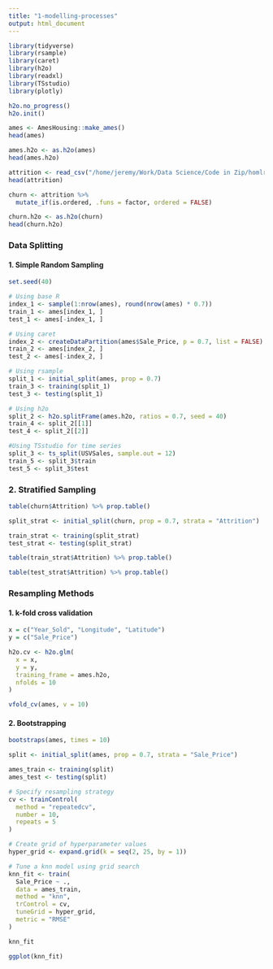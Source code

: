 ```yaml
---
title: "1-modelling-processes"
output: html_document
---
```


```r
library(tidyverse)
library(rsample)
library(caret)
library(h2o)
library(readxl)
library(TSstudio)
library(plotly)

h2o.no_progress()
h2o.init()
```

```r
ames <- AmesHousing::make_ames()
head(ames)
```

```r
ames.h2o <- as.h2o(ames)
head(ames.h2o)
```

```r
attrition <- read_csv("/home/jeremy/Work/Data Science/Code in Zip/homlr-master/data/attrition.csv")
head(attrition)
```

```r
churn <- attrition %>%
  mutate_if(is.ordered, .funs = factor, ordered = FALSE)

churn.h2o <- as.h2o(churn)
head(churn.h2o)
```

### Data Splitting

#### 1. Simple Random Sampling

```r
set.seed(40)

# Using base R
index_1 <- sample(1:nrow(ames), round(nrow(ames) * 0.7))
train_1 <- ames[index_1, ]
test_1 <- ames[-index_1, ]

# Using caret
index_2 <- createDataPartition(ames$Sale_Price, p = 0.7, list = FALSE)
train_2 <- ames[index_2, ]
test_2 <- ames[-index_2, ]

# Using rsample
split_1 <- initial_split(ames, prop = 0.7)
train_3 <- training(split_1)
test_3 <- testing(split_1)

# Using h2o
split_2 <- h2o.splitFrame(ames.h2o, ratios = 0.7, seed = 40)
train_4 <- split_2[[1]]
test_4 <- split_2[[2]]

#Using TSstudio for time series
split_3 <- ts_split(USVSales, sample.out = 12)
train_5 <- split_3$train
test_5 <- split_3$test
```

### 2. Stratified Sampling

```r
table(churn$Attrition) %>% prop.table()
```

```r
split_strat <- initial_split(churn, prop = 0.7, strata = "Attrition")

train_strat <- training(split_strat)
test_strat <- testing(split_strat)

table(train_strat$Attrition) %>% prop.table()
```

```r
table(test_strat$Attrition) %>% prop.table()
```

### Resampling Methods

#### 1. k-fold cross validation

```r
x = c("Year_Sold", "Longitude", "Latitude")
y = c("Sale_Price")
```

```r
h2o.cv <- h2o.glm(
  x = x,
  y = y,
  training_frame = ames.h2o,
  nfolds = 10
)
```

```r
vfold_cv(ames, v = 10)
```

#### 2. Bootstrapping

```r
bootstraps(ames, times = 10)
```

```r
split <- initial_split(ames, prop = 0.7, strata = "Sale_Price")

ames_train <- training(split)
ames_test <- testing(split)
```

```r
# Specify resampling strategy
cv <- trainControl(
  method = "repeatedcv",
  number = 10,
  repeats = 5
)

# Create grid of hyperparameter values
hyper_grid <- expand.grid(k = seq(2, 25, by = 1))

# Tune a knn model using grid search
knn_fit <- train(
  Sale_Price ~ .,
  data = ames_train,
  method = "knn",
  trControl = cv,
  tuneGrid = hyper_grid,
  metric = "RMSE"
)

knn_fit
```

```r
ggplot(knn_fit)
```
